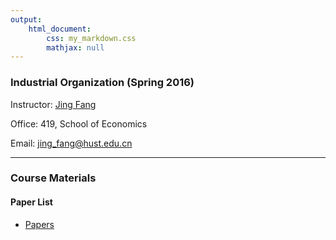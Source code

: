 ```yaml
---
output: 
    html_document:
        css: my_markdown.css
        mathjax: null
---
```


### Industrial Organization (Spring 2016)

Instructor: [Jing Fang](http://bayeswhu.github.io)

Office: 419, School of Economics

Email: [jing_fang@hust.edu.cn](jing_fang@hust.edu.cn)

-----

### Course Materials

#### Paper List

- [Papers](iophd/papers.html)
